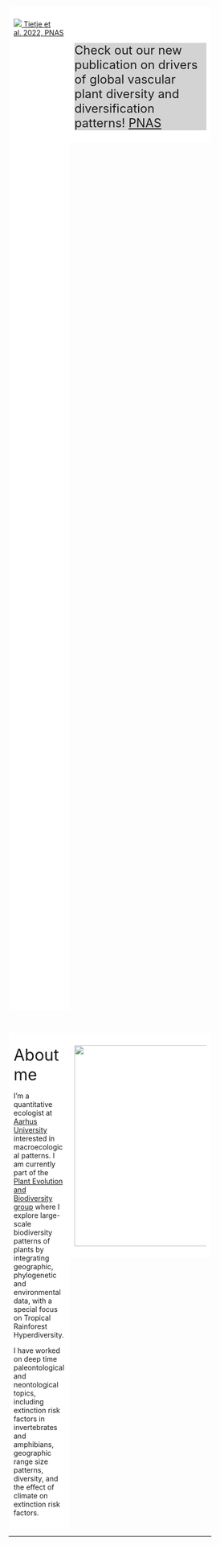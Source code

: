 


<div class="wrapper"></div>

<br>

<!-- <div style="background-color:lightgrey"> -->
<!--   <font size="5"> -->
<!--   <font color="red"> -->
<!--   NEWS : -->
<!--   </font> -->
<!--   Our paper on [Diversity partitioning in the Phanerozoic](https://www.pnas.org/content/early/2018/12/13/1814487116) in PNAS -->
<!--   </font> -->
<!-- </div> -->



<style>
* {
  box-sizing: border-box;
}

/* Create two equal columns that floats next to each other */
.column {
  float: left;
  padding: 10px;
}

.left {
  width: 30%;
}

.right {
  width: 70%;
}

/* Clear floats after the columns */
.row:after {
  content: "";
  display: table;
  clear: both;
}

/* Responsive layout - makes the two columns stack on top of each other instead of next to each other */
@media screen and (max-width: 600px) {
  .column {
    width: 100%;
  }
}
</style>

<style>
    .container {
        /* Testing mouse over on image  */
        position: relative;
        width: 100%;
        height: 50%;
    }
    .title {
            background-color: rgb(255, 255, 255);
            opacity: .5;
            /*positioned relative to parent div (container) */
            position: absolute;   
            /* bottom margin is 0 so that it coincides with container's bottom margin*/
            bottom: -10%;
            left: 5%;
            color: black;
            width: 90%;
            font-size: 20px;
            font-family: Helvetica, Arial, sans-serif;
            padding: 0;      
            /* padding was formerly: 10px 0; */
            text-align: center;
            /*invisible because opacity is 0*/
            opacity: 0;           
            transition: 0.6s;
        }
    .container:hover .title {
        /*becomes visible on hover*/
            opacity: .90;       
    }
</style>

</head>
<body>

<div class="row">
  
  <div class="column left" style="background-color:#FFFFFF;">
  
  <!-- <div style="width=400 height=400"> -->

<div class = "container">
<a href = "https://doi.org/10.1073/pnas.2120662119">
  <img src="GlobalDrivers.png">
      <!-- <div class="title"> -->
          Tietje et al. 2022, PNAS
</a>
</div>

<!-- old version -->
  <!-- </div> -->
  <!-- <a href="https://doi.org/10.1073/pnas.2120662119"> -->
  <!--        <img alt="PNAS link" src="GlobalDrivers.png" -->
  <!--        width=400 height=300> -->
  <!-- </a> -->
  <!-- </div> -->

</div>


  <div class="column right" style="background-color:#FFFFFF;">

<br><br>

<div style="background-color:lightgrey">
  <font size="5">
  <font color="red">
  </font>
  Check out our new publication on drivers of global vascular plant diversity and diversification patterns!
  [PNAS]("https://doi.org/10.1073/pnas.2120662119")
  </font>
</div>
  
  </div>
  
</div>

  <br>



<div class="row">
  
  <div class="column left" style="background-color:#FFFFFF;">
  
 <font size="6">About me </font> 
 
   I'm a quantitative ecologist at [Aarhus University](https://pure.au.dk/portal/en/persons/melanie-tietje(6abaa223-a82b-4577-acce-f2ead58ba86b).html) interested in macroecological patterns. I am currently part of the     [Plant Evolution and Biodiversity group]((https://peb-group.net/trf)) where I explore large-scale biodiversity patterns of plants by integrating geographic, phylogenetic and environmental data, with a special         focus on Tropical Rainforest Hyperdiversity.

  I have worked on deep time paleontological and neontological topics, including extinction risk factors in invertebrates and amphibians, geographic range size patterns, diversity, and the effect of climate on         extinction risk factors.


</div>

<div class="column right" style="background-color:#FFFFFF;">

  
<img src="me_Arizona2022.png" width=400px>
  
  </div>
  
</div>


------


